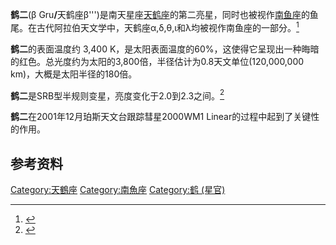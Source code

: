 {{Starbox begin |
   name=鹤二}}
{{Starbox image 
| image = [[File:Grus_constellation_map.png|275px]]
| caption = 鹤二在天鹤座的位置.
}}
{{Starbox observe |
  epoch=J2000 |
  ra={{RA|22|42|40.1}}<ref name=SIMBAD>{{cite web
 | url=http://simbad.u-strasbg.fr/simbad/sim-id?Ident=HD+214952
 | title=V* bet Gru  -- Variable Star
 | publisher=[[Centre_de_Données_astronomiques_de_Strasbourg|Centre de Données astronomiques de Strasbourg]]
 | work=[[SIMBAD|SIMBAD]]
 | accessdate=2010-01-05
 | archive-date=2016-03-03
 | archive-url=https://web.archive.org/web/20160303231235/http://simbad.u-strasbg.fr/simbad/sim-id?Ident=HD+214952
 | dead-url=no
 }}</ref> |
  dec={{DEC|-46|53|05}}<ref name=SIMBAD /> |
  appmag_v=2.13<ref name=SIMBAD /> |
  星官=[[近南极星区|近南极星区]] [[鹤|鹤]] |
  constell=[[天鹤座|天鹤座]] }}
{{Starbox character |
  class=M5 III<ref name=SIMBAD /> |
  b-v=1.60 |
  u-b=1.67 |
  variable=LC<ref name=var /> }}
{{Starbox astrometry |
  radial_v=1.6 ±0.9<ref name=SIMBAD /> |
  prop_mo_ra=135.68 ±0.70<ref name=SIMBAD /> |
  prop_mo_dec=-4.51 ±0.45<ref name=SIMBAD />|
  parallax=19.17 |
  p_error=0.75 |
  absmag_v=-1.52 }}
{{Starbox catalog |
  names=[[Harvard_Revised_catalogue|HR]] 8636,  [[Cordoba_Durchmusterung|CD]] -47°14308, [[Henry_Draper_catalogue|HD]] 214952, [[Smithsonian_Astrophysical_Observatory_Star_Catalog|SAO]] 231258, FK5 856, CPD P-47 9896, [[Hipparcos_catalogue|HIP]] 112122. }}
{{Starbox reference |
  Simbad=HD+214952 }}
{{Starbox end}}

'''鹤二'''(β Gru''' / '''天鹤座β''')是南天星座[[天鹤座|天鹤座]]的第二亮星，同时也被视作[[南鱼座|南鱼座]]的鱼尾。在古代阿拉伯天文学中，天鹤座α,δ,θ,ι和λ均被视作南鱼座的一部分。<ref>{{cite book
  |author= [[Richard_Hinckley_Allen|Allen, R. H.,]]
  |year = 1963
  |title = [[Star_Names:_Their_Lore_and_Meaning|Star Names: Their Lore and Meaning]]
  |edition = [[Reprint|rep]].
  |publisher = [[Dover_Publications|Dover Publications]] Inc.
  |location = [[New_York_City|New York]], [[New_York|NY]]
  |isbn = 0486210790
  |page = [https://archive.org/details/starnamestheirlo00alle/page/238 238]}}</ref>

'''鹤二'''的表面温度约 3,400 K，是太阳表面温度的60%，这使得它呈现出一种晦暗的红色。总光度约为太阳的3,800倍，半径估计为0.8天文单位(120,000,000 km)，大概是太阳半径的180倍。

'''鹤二'''是SRB型半规则变星，亮度变化于2.0到2.3之间。<ref name=var>{{cite web | title=Query= bet Gru | url=http://www.sai.msu.su/gcvs/cgi-bin/search.cgi?search=bet+Gru | publisher=[[Centre_de_Données_astronomiques_de_Strasbourg|Centre de Données astronomiques de Strasbourg]] | work=[[General_Catalogue_of_Variable_Stars|General Catalogue of Variable Stars]] | accessdate=2010-01-05 | archive-date=2011-09-27 | archive-url=https://web.archive.org/web/20110927235417/http://www.sai.msu.su/gcvs/cgi-bin/search.cgi?search=bet+Gru | dead-url=no }}</ref>

'''鹤二'''在2001年12月珀斯天文台跟踪彗星2000WM1 Linear的过程中起到了关键性的作用。

==参考资料==
{{Reflist}}

[[Category:天鶴座|Category:天鶴座]]
[[Category:南魚座|Category:南魚座]]
[[Category:鹤_(星官)|Category:鹤 (星官)]]